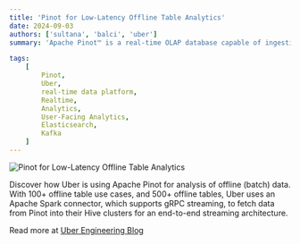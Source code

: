 ```yaml
---
title: 'Pinot for Low-Latency Offline Table Analytics'
date: 2024-09-03
authors: ['sultana', 'balci', 'uber']
summary: 'Apache Pinot™ is a real-time OLAP database capable of ingesting data from streams like Apache Kafka® and offline data sources like Apache Hive™. At Uber, Pinot has proven to be really versatile in handling a wide spectrum of use cases: from real-time use cases with over one million writes per second, 100+ QPS, and <500 ms latency, to use cases which require low-latency analytics on offline data. Pinot tables fall in three broad categories: real-time, offline and hybrid. Real-time tables support ingesting data from streams like Kafka, offline tables allow uploading pre-built “segments” via Pinot Controller’s HTTP APIs, and hybrid tables have both real-time and offline parts. Hybrid tables allow a single logical table (same name and schema) to ingest data from real-time streams as well as batch sources. This article shares how Uber uses Pinot’s offline tables to serve 100+ low-latency analytics use cases spanning all lines of businesses.'

tags:
    [
        Pinot,
        Uber,
        real-time data platform,
        Realtime,
        Analytics,
        User-Facing Analytics,
        Elasticsearch,
        Kafka
    ]
---
```


![Pinot for Low-Latency Offline Table Analytics](https://blog.uber-cdn.com/cdn-cgi/image/width=2560,quality=80,onerror=redirect,format=auto/wp-content/uploads/2024/08/cover-photo-17247492663623-scaled.jpg)

Discover how Uber is using Apache Pinot for analysis of offline (batch) data. With 100+ offline table use cases, and 500+ offline tables, Uber uses an Apache Spark connector, which supports gRPC streaming, to fetch data from Pinot into their Hive clusters for an end-to-end streaming architecture.

Read more at [Uber Engineering Blog](https://www.uber.com/en-PT/blog/pinot-for-low-latency/)
